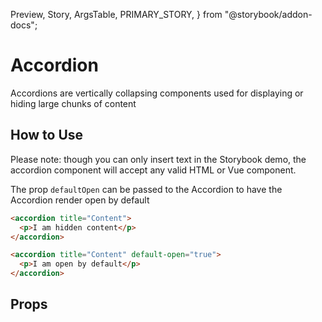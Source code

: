   Preview,
  Story,
  ArgsTable,
  PRIMARY_STORY,
} from "@storybook/addon-docs";

# Accordion

Accordions are vertically collapsing components used for displaying or hiding large chunks of content

<Preview>
  <Story id="components-accordion--primary" />
</Preview>

## How to Use

Please note: though you can only insert text in the Storybook demo, the accordion component will accept any valid HTML or Vue component.

The prop `defaultOpen` can be passed to the Accordion to have the Accordion render open by default

```html
<accordion title="Content">
  <p>I am hidden content</p>
</accordion>
```

```html
<accordion title="Content" default-open="true">
  <p>I am open by default</p>
</accordion>
```

## Props

<ArgsTable story={PRIMARY_STORY} />
